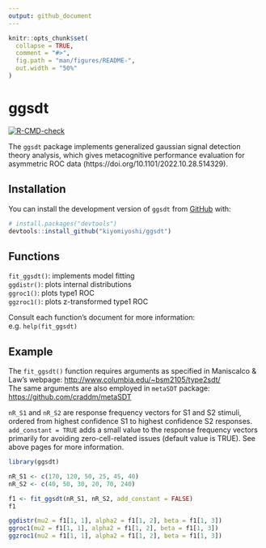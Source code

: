 ```yaml
---
output: github_document
---
```


<!-- README.md is generated from README.Rmd. Please edit that file -->

```r
knitr::opts_chunk$set(
  collapse = TRUE,
  comment = "#>",
  fig.path = "man/figures/README-",
  out.width = "50%"
)
```

# ggsdt

<!-- badges: start -->
[![R-CMD-check](https://github.com/kiyomiyoshi/ggsdt/workflows/R-CMD-check/badge.svg)](https://github.com/kiyomiyoshi/ggsdt/actions)
<!-- badges: end -->

The `ggsdt` package implements generalized gaussian signal detection theory analysis, 
which gives metacognitive performance evaluation for asymmetric ROC data (https://doi.org/10.1101/2022.10.28.514329).

## Installation

You can install the development version of `ggsdt` from [GitHub](https://github.com/) with:

``` r
# install.packages("devtools")
devtools::install_github("kiyomiyoshi/ggsdt")
```

## Functions
`fit_ggsdt()`: implements model fitting  
`ggdistr()`: plots internal distributions  
`ggroc1()`: plots type1 ROC  
`ggzroc1()`: plots z-transformed type1 ROC

Consult each function's document for more information: e.g. `help(fit_ggsdt)`

## Example

The `fit_ggsdt()` function requires arguments as specified in Maniscalco & Law’s webpage: <http://www.columbia.edu/~bsm2105/type2sdt/>  
The same arguments are also employed in `metaSDT` package: <https://github.com/craddm/metaSDT>

`nR_S1` and `nR_S2` are response frequency vectors for S1 and S2 stimuli, ordered from highest confidence S1 to highest confidence S2 responses.  
`add_constant = TRUE` adds a small value to the response frequency vectors primarily for avoiding zero-cell-related issues (default value is TRUE). See above pages for more information.

```r
library(ggsdt)

nR_S1 <- c(170, 120, 50, 25, 45, 40)
nR_S2 <- c(40, 50, 30, 20, 70, 240)

f1 <- fit_ggsdt(nR_S1, nR_S2, add_constant = FALSE)
f1
```

```r
ggdistr(mu2 = f1[1, 1], alpha2 = f1[1, 2], beta = f1[1, 3])
ggroc1(mu2 = f1[1, 1], alpha2 = f1[1, 2], beta = f1[1, 3])
ggzroc1(mu2 = f1[1, 1], alpha2 = f1[1, 2], beta = f1[1, 3])
```
